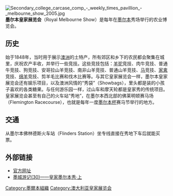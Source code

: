 [[File:Secondary_college_carcase_comp_-_weekly_times_pavillion_-_melbourne_show_2005.jpg|thumb]]
'''墨尔本皇家展览会'''（Royal Melbourne Show）是每年在[[墨尔本|墨尔本]]秀场举行的农业博览会。

==历史==
始于1848年，当时用于展示[[澳洲|澳洲]]的土特产，所有郊区和乡下的农民都会聚集在城里，庆祝农产丰收，并举行一些竞技。这些竞技包括：[[羊驼|羊驼]]竞技、肉牛竞技、普通牛竞技、狗竞技、安哥拉山羊竞技、南非山羊竞技、普通山羊竞技、[[马|马]]竞技、[[家禽|家禽]]竞技、[[绵羊|绵羊]]竞技、剪羊毛比赛和伐木比赛等。与其它皇家展览会一样，墨尔本皇家展览会还有娱乐项目，以及澳洲风情的“秀袋”（Showbags），里头都是装的小孩子喜欢的各类糖果。与任何游乐园一样，过山车和摩天轮都是皇家秀的传统项目。皇家展览会甚至有自己的火车站“秀地”，在墨尔本西北部的佛莱明顿赛马场（Flemington Racecourse），也就是每年一度[[墨尔本杯|墨尔本杯]]赛马节举行的地方。

==交通==
从墨尔本佛林德斯火车站（Flinders Station）坐专线直接在秀地下车后就能买票。

==外部链接==
{{commons|Royal Melbourne Show}}
* [http://www.royalshow.com.au/ 官方网址] {{Wayback|url=http://www.royalshow.com.au/ |date=20210224072852 }}
* [http://synyan.spaces.live.com/blog/cns!E4FFF8FE51796E85!5964.entry 墨城游记(30)——皇家墨尔本秀·上]

[[Category:墨爾本組織|Category:墨爾本組織]]
[[Category:澳大利亚皇家展览会|Category:澳大利亚皇家展览会]]